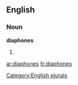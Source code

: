 
==English==

===Noun===
'''diaphones'''

# {{plural of|[[diaphone]]}}

[[Category:English plurals]]

[[ar:diaphones]]
[[fr:diaphones]]